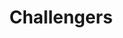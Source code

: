 ---
title: Challengers
description: Tension and old rivalries are rekindled when a tennis-coach's husband meets his childhood friend in a match that could give new life to their waning careers.
rating: 14A (coarse language, Nudity)
genre:
  - Drama
  - Romance
  - Sports
length: 2h 11m
cast:
  - Zendaya
  - Mike Faist
  - Josh O’Conner
showtimes:
  - May 24th
  - May 25th
  - May 26th - 2pm Matinee
poster: ./images/challengers.jpg
trailer: https://www.youtube.com/watch?v=VobTTbg-te0
socialImage: ./images/challengers.jpg
reelAlternative: false
---